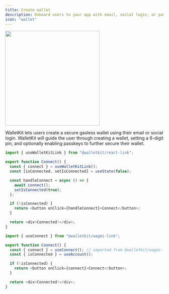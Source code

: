 ```yaml
---
title: Create wallet
description: Onboard users to your app with email, social login, or passkeys
icon: "wallet"
---
```


<Frame>
  <img width="300" noZoom src="/images/connect_create_wallet.png" />
</Frame>

WalletKit lets users create a secure gasless wallet using their email or social login. WalletKit will guide the user through creating a wallet, setting a 6-digit pin, and optionally enabling passkeys to further secure their wallet.

<CodeGroup>

```typescript React
import { useWalletKitLink } from "@walletkit/react-link";

export function Connect() {
  const { connect } = useWalletKitLink();
  const [isConnected, setIsConnected] = useState(false);

  const handleConnect = async () => {
    await connect();
    setIsConnected(true);
  };

  if (!isConnected) {
    return <button onClick={handleConnect}>Connect</button>;
  }

  return <div>Connected!</div>;
}
```

```typescript wagmi
import { useConnect } from "@walletkit/wagmi-link";

export function Connect() {
  const { connect } = useConnect(); // imported from @walletkit/wagmi-link
  const { isConnected } = useAccount();

  if (!isConnected) {
    return <button onClick={connect}>Connect</button>;
  }

  return <div>Connected!</div>;
}
```

</CodeGroup>
